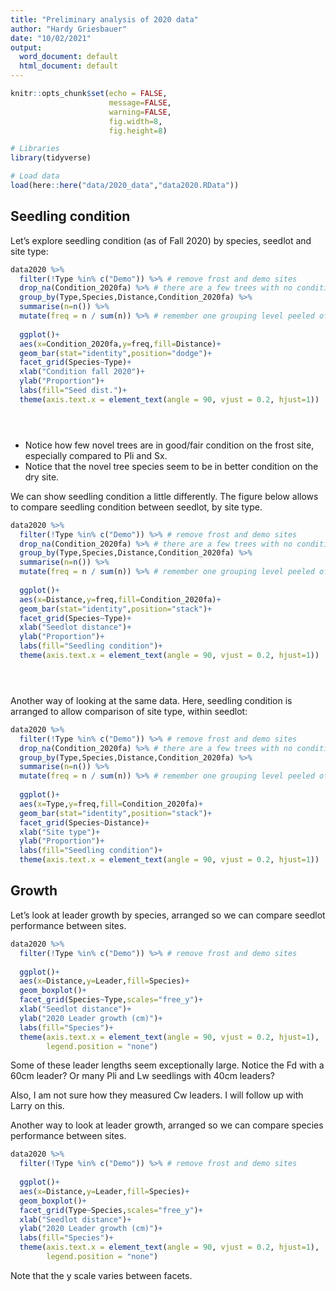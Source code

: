 ```yaml
---
title: "Preliminary analysis of 2020 data"
author: "Hardy Griesbauer"
date: "10/02/2021"
output:
  word_document: default
  html_document: default
---
```


```r
knitr::opts_chunk$set(echo = FALSE,
                      message=FALSE,
                      warning=FALSE,
                      fig.width=8,
                      fig.height=8)

# Libraries
library(tidyverse)

# Load data
load(here::here("data/2020_data","data2020.RData"))

```

## Seedling condition

Let's explore seedling condition (as of Fall 2020) by species, seedlot and site type:

```r

data2020 %>% 
  filter(!Type %in% c("Demo")) %>% # remove frost and demo sites
  drop_na(Condition_2020fa) %>% # there are a few trees with no condition recorded in Fall 2020 (see e-mail from Brett)
  group_by(Type,Species,Distance,Condition_2020fa) %>% 
  summarise(n=n()) %>% 
  mutate(freq = n / sum(n)) %>% # remember one grouping level peeled off with each summarise
  
  ggplot()+
  aes(x=Condition_2020fa,y=freq,fill=Distance)+
  geom_bar(stat="identity",position="dodge")+
  facet_grid(Species~Type)+
  xlab("Condition fall 2020")+
  ylab("Proportion")+
  labs(fill="Seed dist.")+
  theme(axis.text.x = element_text(angle = 90, vjust = 0.2, hjust=1))





```

- Notice how few novel trees are in good/fair condition on the frost site, especially compared to Pli and Sx.
- Notice that the novel tree species seem to be in better condition on the dry site.

\newpage

We can show seedling condition a little differently.  The figure below allows to compare seedling condition between seedlot, by site type.

```r

data2020 %>% 
  filter(!Type %in% c("Demo")) %>% # remove frost and demo sites
  drop_na(Condition_2020fa) %>% # there are a few trees with no condition recorded in Fall 2020 (see e-mail from Brett)
  group_by(Type,Species,Distance,Condition_2020fa) %>% 
  summarise(n=n()) %>% 
  mutate(freq = n / sum(n)) %>% # remember one grouping level peeled off with each summarise
  
  ggplot()+
  aes(x=Distance,y=freq,fill=Condition_2020fa)+
  geom_bar(stat="identity",position="stack")+
  facet_grid(Species~Type)+
  xlab("Seedlot distance")+
  ylab("Proportion")+
  labs(fill="Seedling condition")+
  theme(axis.text.x = element_text(angle = 90, vjust = 0.2, hjust=1))





```

\newpage

Another way of looking at the same data.  Here, seedling condition is arranged to allow comparison of site type, within seedlot:

```r


data2020 %>% 
  filter(!Type %in% c("Demo")) %>% # remove frost and demo sites
  drop_na(Condition_2020fa) %>% # there are a few trees with no condition recorded in Fall 2020 (see e-mail from Brett)
  group_by(Type,Species,Distance,Condition_2020fa) %>% 
  summarise(n=n()) %>% 
  mutate(freq = n / sum(n)) %>% # remember one grouping level peeled off with each summarise
  
  ggplot()+
  aes(x=Type,y=freq,fill=Condition_2020fa)+
  geom_bar(stat="identity",position="stack")+
  facet_grid(Species~Distance)+
  xlab("Site type")+
  ylab("Proportion")+
  labs(fill="Seedling condition")+
  theme(axis.text.x = element_text(angle = 90, vjust = 0.2, hjust=1))


```
\newpage


## Growth
Let's look at leader growth by species, arranged so we can compare seedlot performance between sites.

```r



data2020 %>% 
  filter(!Type %in% c("Demo")) %>% # remove frost and demo sites
 
  ggplot()+
  aes(x=Distance,y=Leader,fill=Species)+
  geom_boxplot()+
  facet_grid(Species~Type,scales="free_y")+
  xlab("Seedlot distance")+
  ylab("2020 Leader growth (cm)")+
  labs(fill="Species")+
  theme(axis.text.x = element_text(angle = 90, vjust = 0.2, hjust=1),
        legend.position = "none")


```

Some of these leader lengths seem exceptionally large.  Notice the Fd with a 60cm leader?  Or many Pli and Lw seedlings with 40cm leaders?  

Also, I am not sure how they measured Cw leaders.  I will follow up with Larry on this.

\newpage

Another way to look at leader growth, arranged so we can compare species performance between sites.

```r



data2020 %>% 
  filter(!Type %in% c("Demo")) %>% # remove frost and demo sites
 
  ggplot()+
  aes(x=Distance,y=Leader,fill=Species)+
  geom_boxplot()+
  facet_grid(Type~Species,scales="free_y")+
  xlab("Seedlot distance")+
  ylab("2020 Leader growth (cm)")+
  labs(fill="Species")+
  theme(axis.text.x = element_text(angle = 90, vjust = 0.2, hjust=1),
        legend.position = "none")


```

Note that the y scale varies between facets.
